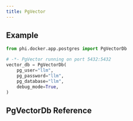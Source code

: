 ```yaml
---
title: PgVector
---
```


## Example

```python resources.py
from phi.docker.app.postgres import PgVectorDb

# -*- PgVector running on port 5432:5432
vector_db = PgVectorDb(
    pg_user="llm",
    pg_password="llm",
    pg_database="llm",
    debug_mode=True,
)

```

## PgVectorDb Reference

<ResponseField name="collection" type="str">
</ResponseField>
<ResponseField name="schema" type="str" default="llm">
</ResponseField>
<ResponseField name="db_url" type="str" default="None">
</ResponseField>
<ResponseField name="db_engine" type="Engine" default="None">
</ResponseField>
<ResponseField name="embedder" type="embedder" default="OpenAIEmbedder()">
</ResponseField>
<ResponseField name="distance" type="Distance" default="Distance.cosine">
</ResponseField>
<ResponseField name="index" type="Union" default="HNSW()">
</ResponseField>
